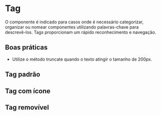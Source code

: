 
# Tag

O componente é indicado para casos onde é necessário categorizar, organizar ou nomear componentes utilizando palavras-chave para descrevê-los. Tags proporcionam um rápido reconhecimento e navegação.

## Boas práticas

- Utilize o método truncate quando o texto atingir o tamanho de 200px.

## Tag padrão

<Demo src='pages/components/tag/TagDefault' />

## Tag com ícone

<Demo src='pages/components/tag/TagIcon' />

## Tag removível

<Demo src='pages/components/tag/TagRemovable' />
